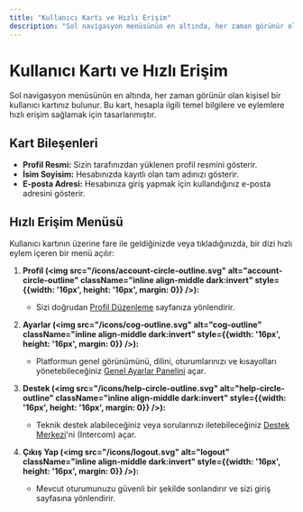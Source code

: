 ```yaml
---
title: "Kullanıcı Kartı ve Hızlı Erişim"
description: "Sol navigasyon menüsünün en altında, her zaman görünür olan kişisel bir kullanıcı kartınız bulunur. Bu kart, hesapla ilgili temel bilgilere ve eylemlere hızlı erişim sağlamak için tasarlanmıştır."
---
```


# Kullanıcı Kartı ve Hızlı Erişim

Sol navigasyon menüsünün en altında, her zaman görünür olan kişisel bir kullanıcı kartınız bulunur. Bu kart, hesapla ilgili temel bilgilere ve eylemlere hızlı erişim sağlamak için tasarlanmıştır.

## Kart Bileşenleri

- **Profil Resmi:** Sizin tarafınızdan yüklenen profil resmini gösterir.
- **İsim Soyisim:** Hesabınızda kayıtlı olan tam adınızı gösterir.
- **E-posta Adresi:** Hesabınıza giriş yapmak için kullandığınız e-posta adresini gösterir.

## Hızlı Erişim Menüsü

Kullanıcı kartının üzerine fare ile geldiğinizde veya tıkladığınızda, bir dizi hızlı eylem içeren bir menü açılır:

1.  **Profil (<img src="/icons/account-circle-outline.svg" alt="account-circle-outline" className="inline align-middle dark:invert" style={{width: '16px', height: '16px', margin: 0}} />):**
    *   Sizi doğrudan [Profil Düzenleme](/hesap-yonetimi/profil-duzenleme) sayfanıza yönlendirir.

2.  **Ayarlar (<img src="/icons/cog-outline.svg" alt="cog-outline" className="inline align-middle dark:invert" style={{width: '16px', height: '16px', margin: 0}} />):**
    *   Platformun genel görünümünü, dilini, oturumlarınızı ve kısayolları yönetebileceğiniz [Genel Ayarlar Panelini](/genel-ayarlar/ayarlar-paneli) açar.

3.  **Destek (<img src="/icons/help-circle-outline.svg" alt="help-circle-outline" className="inline align-middle dark:invert" style={{width: '16px', height: '16px', margin: 0}} />):**
    *   Teknik destek alabileceğiniz veya sorularınızı iletebileceğiniz [Destek Merkezi](/genel-ozellikler/destek-merkezi)'ni (Intercom) açar.

4.  **Çıkış Yap (<img src="/icons/logout.svg" alt="logout" className="inline align-middle dark:invert" style={{width: '16px', height: '16px', margin: 0}} />):**
    *   Mevcut oturumunuzu güvenli bir şekilde sonlandırır ve sizi giriş sayfasına yönlendirir.